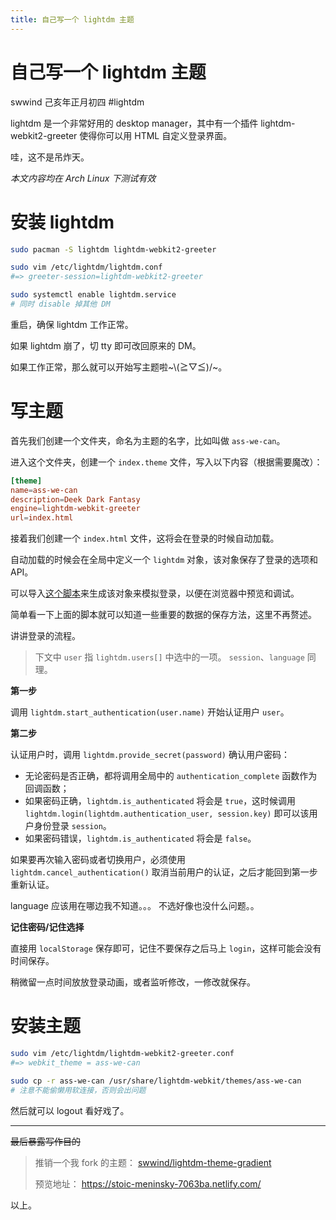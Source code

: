 ```yaml
---
title: 自己写一个 lightdm 主题
---
```


# 自己写一个 lightdm 主题

<div class="info">
  <span>swwind</span>
  <time>己亥年正月初四</time>
  <span>#lightdm</span>
</div>

lightdm 是一个非常好用的 desktop manager，其中有一个插件 lightdm-webkit2-greeter 使得你可以用 HTML 自定义登录界面。

哇，这不是吊炸天。

_本文内容均在 Arch Linux 下测试有效_

# 安装 lightdm

```bash
sudo pacman -S lightdm lightdm-webkit2-greeter

sudo vim /etc/lightdm/lightdm.conf
#=> greeter-session=lightdm-webkit2-greeter

sudo systemctl enable lightdm.service
# 同时 disable 掉其他 DM
```

重启，确保 lightdm 工作正常。

如果 lightdm 崩了，切 tty 即可改回原来的 DM。

如果工作正常，那么就可以开始写主题啦\~\\(≧▽≦)/~。

# 写主题

首先我们创建一个文件夹，命名为主题的名字，比如叫做 `ass-we-can`。

进入这个文件夹，创建一个 `index.theme` 文件，写入以下内容（根据需要魔改）：

```conf
[theme]
name=ass-we-can
description=Deek Dark Fantasy
engine=lightdm-webkit-greeter
url=index.html
```

接着我们创建一个 `index.html` 文件，这将会在登录的时候自动加载。

自动加载的时候会在全局中定义一个 `lightdm` 对象，该对象保存了登录的选项和 API。

可以导入[这个脚本](https://github.com/swwind/lightdm-theme-gradient/blob/master/assets/js/mock.js)来生成该对象来模拟登录，以便在浏览器中预览和调试。

简单看一下上面的脚本就可以知道一些重要的数据的保存方法，这里不再赘述。

讲讲登录的流程。

> 下文中 `user` 指 `lightdm.users[]` 中选中的一项。
> `session`、`language` 同理。

**第一步**

调用 `lightdm.start_authentication(user.name)` 开始认证用户 `user`。

**第二步**

认证用户时，调用 `lightdm.provide_secret(password)` 确认用户密码：

- 无论密码是否正确，都将调用全局中的 `authentication_complete` 函数作为回调函数；
- 如果密码正确，`lightdm.is_authenticated` 将会是 `true`，这时候调用 `lightdm.login(lightdm.authentication_user, session.key)` 即可以该用户身份登录 `session`。
- 如果密码错误，`lightdm.is_authenticated` 将会是 `false`。

如果要再次输入密码或者切换用户，必须使用 `lightdm.cancel_authentication()` 取消当前用户的认证，之后才能回到第一步重新认证。

<span class="truth" title="你知道的太多了">
  language 应该用在哪边我不知道。。。
</span>
<span class="truth" title="你知道的太多了">
  不选好像也没什么问题。。
</span>

**记住密码/记住选择**

直接用 `localStorage` 保存即可，记住不要保存之后马上 `login`，这样可能会没有时间保存。

稍微留一点时间放放登录动画，或者监听修改，一修改就保存。

# 安装主题

```bash
sudo vim /etc/lightdm/lightdm-webkit2-greeter.conf
#=> webkit_theme = ass-we-can

sudo cp -r ass-we-can /usr/share/lightdm-webkit/themes/ass-we-can
# 注意不能偷懒用软连接，否则会出问题
```

然后就可以 logout 看好戏了。

---

~~最后暴露写作目的~~

> 推销一个我 fork 的主题： [swwind/lightdm-theme-gradient](https://github.com/swwind/lightdm-theme-gradient)
>
> 预览地址： https://stoic-meninsky-7063ba.netlify.com/

以上。
